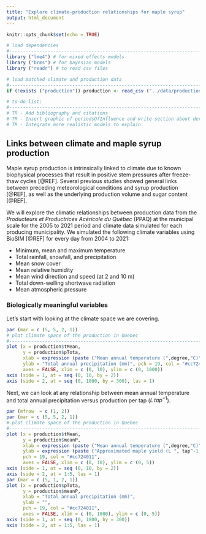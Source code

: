 ```yaml
---
title: "Explore climate-production relationships for maple syrup"
output: html_document
---
```


```r
knitr::opts_chunk$set(echo = TRUE)

# load dependencies
#----------------------------------------------------------------------------------------
library ("lme4") # for mixed effects models 
library ("brms") # for bayesian models
library ("readr") # to read csv files

# load matched climate and production data
#----------------------------------------------------------------------------------------
if (!exists ("production")) production <- read_csv ("../data/productionData.csv") 

# to-do list:
#----------------------------------------------------------------------------------------
# TR - Add bibliography and citations 
# TR - Insert graphic of periodsOfInfluence and write section about derived variables
# TR - Integrate more realistic models to explain 
```

## Links between climate and maple syrup production 

Maple syrup production is intrinsically linked to climate due to known biophysical processes that result in positive stem pressures after freeze-thaw cycles [@REF]. Several previous studies showed general links between preceding meteorological conditions and syrup production [@REF], as well as the underlying production volume and sugar content [@REF]. 

We will explore the climatic relationships between production data from the *Producteurs et Productrices Acéricole du Québec* (PPAQ) at the municipal scale for the 2005 to 2021 period and climate data simulated for each producing municipality. We simulated the following climate variables using BioSIM [@REF] for every day from 2004 to 2021:

* Minimum, mean and maximum temperature
* Total rainfall, snowfall, and precipitation
* Mean snow cover
* Mean relative humidity
* Mean wind direction and speed (at 2 and 10 m)
* Total down-welling shortwave radiation
* Mean atmospheric pressure 

### Biologically meaningful variables

Let's start with looking at the climate space we are covering.   

```r
par (mar = c (5, 5, 2, 1))
# plot climate space of the production in Quebec
#----------------------------------------------------------------------------------------
plot (x = production$tMean,
      y = production$pTota,
      xlab = expression (paste ("Mean annual temperature (",degree,"C)")),
      ylab = "Total annual precipitation (mm)", pch = 19, col = "#cc724011",
      axes = FALSE, xlim = c (0, 10), ylim = c (0, 1800))
axis (side = 1, at = seq (0, 10, by = 2))
axis (side = 2, at = seq (0, 1800, by = 300), las = 1)
```

Next, we can look at any relationship between mean annual temperature and total annual precipitation versus production per tap ($L \, tap^{-1}$).


```r
par (mfrow  = c (1, 2))
par (mar = c (5, 5, 2, 1))
# plot climate space of the production in Quebec
#----------------------------------------------------------------------------------------
plot (x = production$tMean,
      y = production$meanP,
      xlab = expression (paste ("Mean annual temperature (",degree,"C)")),
      ylab = expression (paste ("Approximated maple yield (L ", tap^-1,")")), 
      pch = 19, col = "#cc724011",
      axes = FALSE, xlim = c (0, 10), ylim = c (0, 5))
axis (side = 1, at = seq (0, 10, by = 2))
axis (side = 2, at = 1:5, las = 1)
par (mar = c (5, 1, 2, 1))
plot (x = production$pTota,
      y = production$meanP,
      xlab = "Total annual precipitation (mm)",
      ylab = "", 
      pch = 19, col = "#cc724011",
      axes = FALSE, xlim = c (0, 1800), ylim = c (0, 5))
axis (side = 1, at = seq (0, 1800, by = 300))
axis (side = 2, at = 1:5, las = 1)
```